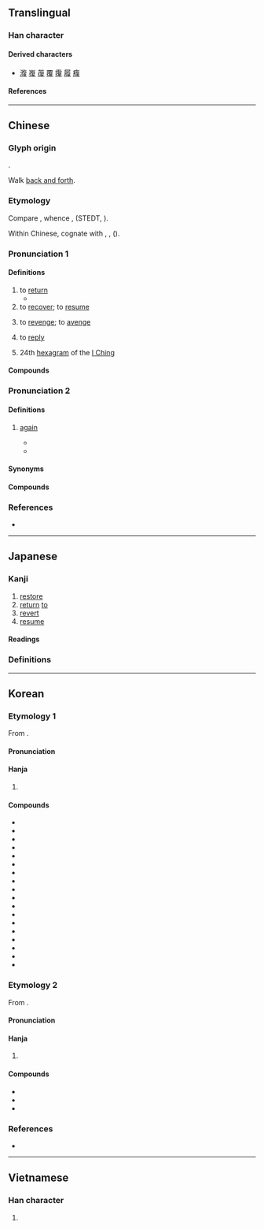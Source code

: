 {{also|复|覆}}
{{character info}}
{{character info|0xf966}}
==Translingual==

===Han character===
{{Han char|rn=60|rad=彳|as=09|sn=12|four=28247|canj=HOOAE|ids=⿰彳复}}

====Derived characters====
* [[澓]] [[㠅]] [[蕧]] [[覆]] [[䨱]] [[履]] [[癁]]

====References====
{{Han ref|kx=0369.220|dkj=10183|dj=0695.150|hdz=20834.020|uh=5FA9|ud=24489|bh=B45F|bd=46175}}
{{Han ref|uh=F966}}

----

==Chinese==
{{zh-forms|s=复}}

===Glyph origin===
{{Han etym}}
{{Han compound|彳|复|c1=s|c2=p|t1=walk|t2=repeat|ls=psc}}.

Walk [[back and forth]].

===Etymology===
Compare {{cog|tbq-pro|*m-p(j)up}}, whence {{cog|bo|འབུབ་པ||turned over or upside down}}, {{cog|tbq-lob-pro|*pup||to turn over; to search for}} (STEDT, {{zh-ref|Schuessler, 2007}}).

Within Chinese, cognate with {{och-l|複|id=2|lined (garment); double}}, {{och-l|覆|id=1|to cover}}, {{och-l|覆|id=4|to turn over}} ({{zh-ref|Schuessler, 2007}}).

===Pronunciation 1===
{{zh-pron
|m=fù
|m-s=
|c=fuk6
|c-t=
|g=
|h=pfs=fu̍k
|j=
|mb=hŭ
|md=hók
|mn=ho̍k/qz,xm,zz:hok
|mn-t=hog8
|w=
|x=
|mc=2
|oc=2
|ma=
|cat=v,n
}}

====Definitions====
{{zh-hanzi}}

# to [[return]]
#* {{zh-x|^昭 ^王 南 征 而 不 復。|King Zhao went on an expedition to the south and never '''returned'''.|ref=Zuozhuan}}
# to [[recover]]; to [[resume]]
#: {{zh-x|康復|to recover from an illness}}
#: {{zh-x|恢復|to return or restore to a former state}}
# to [[revenge]]; to [[avenge]]
#: {{zh-x|復仇|to avenge}}
# to [[reply]]
#: {{zh-alt-inline|覆}}
# 24th [[hexagram]] of the [[I Ching]]

====Compounds====
{{zh-der|復除|光復會|復禮|復魄|回復青春|光復舊物|復工|復蘇|復刊|復婚|復道|克己復禮|復辟|來復槍|復蹈前轍|復仇雪恥|修復|復旦|報復關稅|復思|剝極必復|復健醫學|復信|復籍|復身|匡復|三復白圭|恢復室|恢復|復員|復書|回爐復帳|康復醫學|復音|復舊如新|復舊|復職|復聖|復禮克己|復權|復案|復明|復新|復政|復習|復役|復子明辟|復姓|復圓|復國|復命|復原|復出|復元|復健|復任|復仇|復交|回復|往復|光復|復位|平復|來復|句踐復國|復回|復蹈其轍|平復帖|復學|來復線|反復無常|復土|復讀|克復|來復日|反復|奉復|復卒|報復主義|報復|光復節|反復不常|復健中心|康復|復讎|劬勞顧復|反陰復陰|反清復明|復氧能力|復冰|復古|復業|凱復|光復舊京|復三|文復會|無復孑遺|撲復|故態復萌|招復|收復|辨復|聊復爾耳|聊復備數|雖覆能復|顧復之恩|聊復爾爾|返吟復吟|賜復|興復不淺|規復|開復|起復|復盛|復源|復建|復勢}}

===Pronunciation 2===
{{zh-pron
|m=fù,fòu,2nb=literary variant in Taiwan
|m-s=
|c=fuk6,fau6
|c_note=fau6 - literary
|c-t=
|g=
|h=pfs=
|j=
|mb=
|md=bô
|mn=qz,xm,zz:hiū
|mn-t=huin3
|w=
|x=
|mc=1
|oc=1
|ma=
|cat=adv
}}

====Definitions====
{{zh-hanzi}}

# {{lb|zh|literary|or|Min Dong}} [[again]]
#: {{zh-x|復發|to relapse; to recur}}
#: {{zh-x|死灰復燃|to resurge|lit=dead embers relight}}
#* {{zh-x|初 極 狹，才 通 人。復 行 數 十 步，豁然 開朗。||ref='''421''', {{w|Tao Yuanming}}, {{lw|zh|桃花源}} (''{{w|The Peach Blossom Spring}}'')|CL}}
#* {{zh-x|返景{yǐng} 入 深林，復 照 青苔 上。||ref=8th century, {{w|Wang Wei}}, {{lang|zh|[[s:zh:鹿柴|鹿柴]]}}|CL}}

====Synonyms====
{{zh-dial|又}}

====Compounds====
{{zh-der|復發|復生|復活|不復|復興|周而復始|文藝復興|復興崗|復興基地|萬劫不復|復活節|敗部復活|死而復生|髀肉復生|死而復甦|失而復得|得而復失|終而復始|一元復始|死灰復燃|年復一年|復甦期|復甦|復醒|復次|三番四復|仍復|三復|三復斯言|日復一日|無以復加|死灰復燎|死灰復然|更復|舍我復誰|餘燼復然|舊念復萌|舊態復萌|舊疾復發|行復}}

===References===
* {{R:yue:Hanzi}}

----

==Japanese==

===Kanji===
{{ja-kanji|grade=5|rs=彳09}}

# [[restore]]
# [[return]] [[to]]
# [[revert]]
# [[resume]]

====Readings====
{{ja-readings
|goon=ぶく
|kanon=ふく
|kun=かえ-る, かえ-す, また-
}}

===Definitions===
{{ja-kanjitab|また|yomi=k}}
{{ja-see|また}}

----

==Korean==

===Etymology 1===
From {{der|ko|ltc|sort=복|-}} {{ltc-l|復|id=2}}. 
{{hanja-ety
|dk={{okm-l|뽁〮|ppwók|link=no}}
|m3={{okm-l|복|pwok}}
|m3h={{okm-l|도로|twolwo}}
}}

====Pronunciation====
{{ko-hanja-pron|복}}

====Hanja====
{{ko-hanja-search}}
{{ko-hanja|돌아오다|돌아올|복}}

# {{hanja form of|복|[[return]]}}

====Compounds====
{{der-top3|Compounds}}
* {{ko-l|광복|光復}}
* {{ko-l|반복|反復}}
* {{ko-l|복각|復刻}}
* {{ko-l|복간|復刊}}
* {{ko-l|복구|復舊}}
* {{ko-l|복권|復權}}
* {{ko-l|복수|復讐}}
* {{ko-l|복습|復習}}
* {{ko-l|복원|復元/復原}}
* {{ko-l|복직|復職}}
* {{ko-l|복항|復航}}
* {{ko-l|회복|回復}}
* {{ko-l|복창|復唱}}
* {{ko-l|복속|復屬}}
* {{ko-l|복학|復學}}
* {{ko-l|보복|報復}}
* {{ko-l|복귀|復歸}}
* {{ko-l|복고|復古}}
{{der-bottom}}

===Etymology 2===
From {{der|ko|ltc|sort=부|-}} {{ltc-l|復|id=1}}. 
{{hanja-ety
|dk={{okm-l|뿌ᇢ〮|ppwúw|link=no}}
|m3={{okm-l|부|pwu}}
|m3h={{okm-l|다시|tasi}}
}}

====Pronunciation====
{{ko-hanja-pron|부|l=y}}

====Hanja====
{{ko-hanja|다시|부}}

# {{hanja form of|부|[[again]]}}

====Compounds====
{{der-top3|Compounds}}
* {{ko-l|부흥|復興}}
* {{ko-l|부활|復活}}
* {{ko-l|^부활절|復活節}}
{{der-bottom}}

===References===
* {{R:hanjadoc|3284}}

----

==Vietnamese==

===Han character===
{{vi-readings|readings=phục,phức,Phục|rs=彳09}}

# {{rfdef|vi|sort=彳09}}